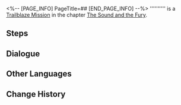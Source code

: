 <%-- [PAGE_INFO]
PageTitle=##
[END_PAGE_INFO] --%>
{{Stub|Dialogue.}}
{{Mission Infobox
|id            = 1030403
|title         = 
|image         = <!--Mission .png-->
|type          = Trailblaze
|event_name    = 
|chapter       = The Sound and the Fury
|requirements  = [[Trailblaze Mission]] ''[[Good Omen, My Friend]]'' completed
|summary       = <!--official mission summary from Fate's Atlas-->
|characters    = Trailblazer
|startLocation = [[<!--starting world-->]] - [[<!--starting area-->]]
|world         = <!--starting world-->
|area          = <!--starting area-->
|prev          = Good Omen, My Friend
|next          = 
|exp           = 
|credits       = 
|stellarJade   = 
|other         = 
}}
'''''''''' is a [[Trailblaze Mission]] in the chapter [[The Sound and the Fury]].

==Steps==


<!--
==Gameplay Notes==

--><!--
==Trial Character==

-->
==Dialogue==
{{Stub Dialogue}}
{{Dialogue Start}}
:{{tx}}
{{Dialogue End}}

==Other Languages==
{{Other Languages
|en   = 
|zhs  = 
|zht  = 
|ja   = 
|ko   = 
|es   = 
|fr   = 
|ru   = 
|th   = 
|vi   = 
|de   = 
|id   = 
|pt   = 
}}

==Change History==
{{Change History|2.0}}
